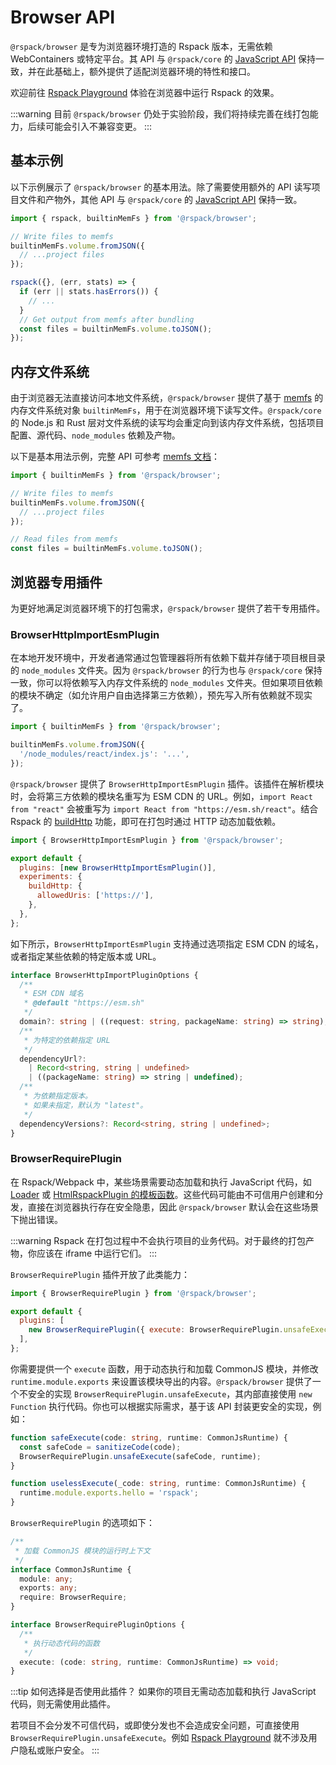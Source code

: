 # Browser API

`@rspack/browser` 是专为浏览器环境打造的 Rspack 版本，无需依赖 WebContainers 或特定平台。其 API 与 `@rspack/core` 的 [JavaScript API](/api/javascript-api/) 保持一致，并在此基础上，额外提供了适配浏览器环境的特性和接口。

欢迎前往 [Rspack Playground](https://playground.rspack.rs/) 体验在浏览器中运行 Rspack 的效果。

:::warning
目前 `@rspack/browser` 仍处于实验阶段，我们将持续完善在线打包能力，后续可能会引入不兼容变更。
:::

## 基本示例

以下示例展示了 `@rspack/browser` 的基本用法。除了需要使用额外的 API 读写项目文件和产物外，其他 API 与 `@rspack/core` 的 [JavaScript API](/api/javascript-api/) 保持一致。

```typescript
import { rspack, builtinMemFs } from '@rspack/browser';

// Write files to memfs
builtinMemFs.volume.fromJSON({
  // ...project files
});

rspack({}, (err, stats) => {
  if (err || stats.hasErrors()) {
    // ...
  }
  // Get output from memfs after bundling
  const files = builtinMemFs.volume.toJSON();
});
```

## 内存文件系统

由于浏览器无法直接访问本地文件系统，`@rspack/browser` 提供了基于 [memfs](https://www.npmjs.com/package/memfs) 的内存文件系统对象 `builtinMemFs`，用于在浏览器环境下读写文件。`@rspack/core` 的 Node.js 和 Rust 层对文件系统的读写均会重定向到该内存文件系统，包括项目配置、源代码、`node_modules` 依赖及产物。

以下是基本用法示例，完整 API 可参考 [memfs 文档](https://github.com/streamich/memfs)：

```typescript
import { builtinMemFs } from '@rspack/browser';

// Write files to memfs
builtinMemFs.volume.fromJSON({
  // ...project files
});

// Read files from memfs
const files = builtinMemFs.volume.toJSON();
```

## 浏览器专用插件

为更好地满足浏览器环境下的打包需求，`@rspack/browser` 提供了若干专用插件。

### BrowserHttpImportEsmPlugin

在本地开发环境中，开发者通常通过包管理器将所有依赖下载并存储于项目根目录的 `node_modules` 文件夹。因为 `@rspack/browser` 的行为也与 `@rspack/core` 保持一致，你可以将依赖写入内存文件系统的 `node_modules` 文件夹。但如果项目依赖的模块不确定（如允许用户自由选择第三方依赖），预先写入所有依赖就不现实了。

```typescript
import { builtinMemFs } from '@rspack/browser';

builtinMemFs.volume.fromJSON({
  '/node_modules/react/index.js': '...',
});
```

`@rspack/browser` 提供了 `BrowserHttpImportEsmPlugin` 插件。该插件在解析模块时，会将第三方依赖的模块名重写为 ESM CDN 的 URL。例如，`import React from "react"` 会被重写为 `import React from "https://esm.sh/react"`。结合 Rspack 的 [buildHttp](/config/experiments#experimentsbuildhttp) 功能，即可在打包时通过 HTTP 动态加载依赖。

```js title="rspack.config.mjs"
import { BrowserHttpImportEsmPlugin } from '@rspack/browser';

export default {
  plugins: [new BrowserHttpImportEsmPlugin()],
  experiments: {
    buildHttp: {
      allowedUris: ['https://'],
    },
  },
};
```

如下所示，`BrowserHttpImportEsmPlugin` 支持通过选项指定 ESM CDN 的域名，或者指定某些依赖的特定版本或 URL。

```typescript
interface BrowserHttpImportPluginOptions {
  /**
   * ESM CDN 域名
   * @default "https://esm.sh"
   */
  domain?: string | ((request: string, packageName: string) => string);
  /**
   * 为特定的依赖指定 URL
   */
  dependencyUrl?:
    | Record<string, string | undefined>
    | ((packageName: string) => string | undefined);
  /**
   * 为依赖指定版本。
   * 如果未指定，默认为 "latest"。
   */
  dependencyVersions?: Record<string, string | undefined>;
}
```

### BrowserRequirePlugin

在 Rspack/Webpack 中，某些场景需要动态加载和执行 JavaScript 代码，如 [Loader](/guide/features/loader) 或 [HtmlRspackPlugin 的模板函数](https://rspack.rs/plugins/rspack/html-rspack-plugin#use-template-function)。这些代码可能由不可信用户创建和分发，直接在浏览器执行存在安全隐患，因此 `@rspack/browser` 默认会在这些场景下抛出错误。

:::warning
Rspack 在打包过程中不会执行项目的业务代码。对于最终的打包产物，你应该在 iframe 中运行它们。
:::

`BrowserRequirePlugin` 插件开放了此类能力：

```js title="rspack.config.mjs"
import { BrowserRequirePlugin } from '@rspack/browser';

export default {
  plugins: [
    new BrowserRequirePlugin({ execute: BrowserRequirePlugin.unsafeExecute }),
  ],
};
```

你需要提供一个 `execute` 函数，用于动态执行和加载 CommonJS 模块，并修改 `runtime.module.exports` 来设置该模块导出的内容。`@rspack/browser` 提供了一个不安全的实现 `BrowserRequirePlugin.unsafeExecute`，其内部直接使用 `new Function` 执行代码。你也可以根据实际需求，基于该 API 封装更安全的实现，例如：

```typescript
function safeExecute(code: string, runtime: CommonJsRuntime) {
  const safeCode = sanitizeCode(code);
  BrowserRequirePlugin.unsafeExecute(safeCode, runtime);
}

function uselessExecute(_code: string, runtime: CommonJsRuntime) {
  runtime.module.exports.hello = 'rspack';
}
```

`BrowserRequirePlugin` 的选项如下：

```typescript
/**
 * 加载 CommonJS 模块的运行时上下文
 */
interface CommonJsRuntime {
  module: any;
  exports: any;
  require: BrowserRequire;
}

interface BrowserRequirePluginOptions {
  /**
   * 执行动态代码的函数
   */
  execute: (code: string, runtime: CommonJsRuntime) => void;
}
```

:::tip 如何选择是否使用此插件？
如果你的项目无需动态加载和执行 JavaScript 代码，则无需使用此插件。

若项目不会分发不可信代码，或即使分发也不会造成安全问题，可直接使用 `BrowserRequirePlugin.unsafeExecute`。例如 [Rspack Playground](https://playground.rspack.rs/) 就不涉及用户隐私或账户安全。
:::
